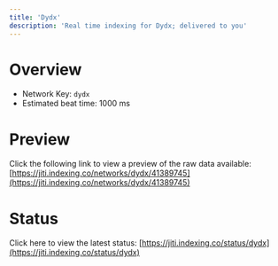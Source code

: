 ```yaml
---
title: 'Dydx'
description: 'Real time indexing for Dydx; delivered to you'
---
```


# Overview
- Network Key: `dydx`
- Estimated beat time: 1000 ms

# Preview
Click the following link to view a preview of the raw data available: [https://jiti.indexing.co/networks/dydx/41389745](https://jiti.indexing.co/networks/dydx/41389745)

# Status
Click here to view the latest status: [https://jiti.indexing.co/status/dydx](https://jiti.indexing.co/status/dydx)
